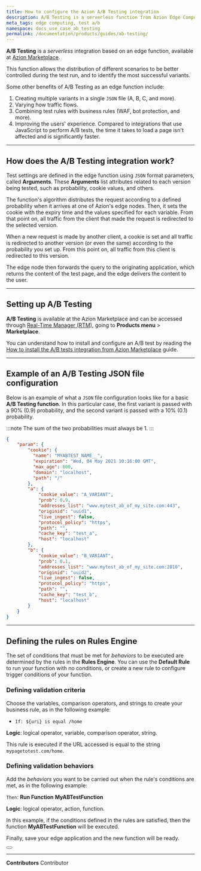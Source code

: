 ```yaml
---
title: How to configure the Azion A/B Testing integration
description: A/B Testing is a serverless function from Azion Edge Computing Platform for A/B Tests.
meta_tags: edge computing, test a/b
namespace: docs_use_case_ab_testing
permalink: /documentation/products/guides/ab-testing/
---
```


**A/B Testing** is a *serverless* integration based on an edge function, available at [Azion Marketplace](/en/documentation/products/marketplace/).

This function allows the distribution of different scenarios to be better controlled during the test run, and to identify the most successful variants.

Some other benefits of A/B Testing as an edge function include:

1. Creating multiple variants in a single `JSON` file (A, B, C, and more).
2. Varying how traffic flows.
3. Combining test rules with business rules (WAF, bot protection, and more).
4. Improving the users' experience. Compared to integrations that use JavaScript to perform A/B tests, the time it takes to load a page isn't affected and is significantly faster.

---

## How does the A/B Testing integration work?

Test settings are defined in the edge function using `JSON` format parameters, called **Arguments**. These **Arguments** list attributes related to each version being tested, such as probability, cookie values, and others.

The function's algorithm distributes the request according to a defined probability when it arrives at one of Azion's edge nodes. Then, it sets the cookie with the expiry time and the values specified for each variable. From that point on, all traffic from the client that made the request is redirected to the selected version.

When a new request is made by another client, a cookie is set and all traffic is redirected to another version (or even the same) according to the probability you set up. From this point on, all traffic from this client is redirected to this version.

The edge node then forwards the query to the originating application, which returns the content of the test page, and the edge delivers the content to the user.

---

## Setting up A/B Testing

**A/B Testing** is available at the Azion Marketplace and can be accessed through [Real-Time Manager (RTM)](https://manager.azion.com/), going to **Products menu** > **Marketplace**.

You can understand how to install and configure an A/B test by reading the [How to install the A/B tests integration from Azion Marketplace](/en/documentation/products/guides/ab-testing-marketplace/) guide.

---

## Example of an A/B Testing JSON file configuration

Below is an example of what a `JSON` file configuration looks like for a basic **A/B Testing function**. In this particular case, the first variant is passed with a 90% (0.9) probability, and the second variant is passed with a 10% (0.1) probability.

:::note
The sum of the two probabilities must always be 1.
:::

```json
{
	"param": {
		"cookie": {
          "name": "MYABTEST_NAME__",
          "expiration": "Wed, 04 May 2021 10:16:00 GMT",
          "max_age": 600,
          "domain": "localhost",
          "path": "/"
		},
        "a": {
            "cookie_value": "A_VARIANT",
            "prob": 0.9,
            "addresses_list": "www.mytest_ab_of_my_site.com:443",
            "originid": "uuid1",
            "live_ingest": false,
            "protocol_policy": "https",
            "path": "",
            "cache_key": "test_a",
            "host": "localhost"
        },
        "b": {
            "cookie_value": "B_VARIANT",
            "prob": 0.1,
            "addresses_list": "www.mytest_ab_of_my_site.com:2010",
            "originid": "uuid2",
            "live_ingest": false,
            "protocol_policy": "https",
            "path": "",
            "cache_key": "test_b",
            "host": "localhost"
        }
	}
}
```

---

## Defining the rules on Rules Engine

The set of conditions that must be met for *behaviors* to be executed are determined by the rules in the **Rules Engine**. You can use the **Default Rule** to run your function with no conditions, or create a new rule to configure trigger conditions of your function.

### Defining validation criteria

Choose the variables, comparison operators, and strings to create your business rule, as in the following example:

- `If: ${uri} is equal /home`

**Logic**: logical operator, variable, comparison operator, string.

This rule is executed if the URL accessed is equal to the string `mypagetotest.com/home`.

### Defining validation behaviors

Add the *behaviors* you want to be carried out when the rule's conditions are met, as in the following example:

`Then`: **Run Function** **MyABTestFunction**

**Logic**: logical operator, action, function.

In this example, if the conditions defined in the rules are satisfied, then the function **MyABTestFunction** will be executed.

Finally, save your edge application and the new function will be ready.


<Button href="/en/documentation/products/guides/ab-testing-marketplace/" text="go to A/B Test guide" variant="secondary"> 

</Button>

---


**Contributors** <ContributorList>Contributor</ContributorList>
